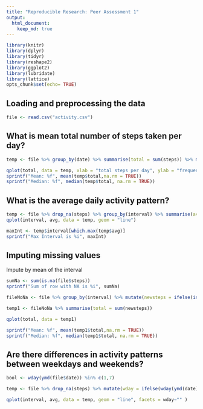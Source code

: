 ```yaml
---
title: "Reproducible Research: Peer Assessment 1"
output: 
  html_document:
    keep_md: true
---
```

```r
library(knitr)
library(dplyr)
library(tidyr)
library(reshape2)
library(ggplot2)
library(lubridate)
library(lattice)
opts_chunk$set(echo= TRUE)
```

## Loading and preprocessing the data
```r

file <- read.csv("activity.csv")
```

## What is mean total number of steps taken per day?
```r
temp <- file %>% group_by(date) %>% summarise(total = sum(steps)) %>% mutate(date = as.Date(date))

qplot(total, data = temp, xlab = "total steps per day", ylab = "frequency",)
sprintf("Mean: %f", mean(temp$total,na.rm = TRUE))
sprintf("Median: %f", median(temp$total, na.rm = TRUE))

```


## What is the average daily activity pattern?
```r

temp <- file %>% drop_na(steps) %>% group_by(interval) %>% summarise(avg = mean(steps))
qplot(interval, avg, data = temp, geom = "line")

maxInt <- temp$interval[which.max(temp$avg)]
sprintf("Max Interval is %i", maxInt)

```

## Imputing missing values
Impute by mean of the interval
```r

sumNa <- sum(is.na(file$steps))
sprintf("Sum of row with NA is %i", sumNa)

fileNoNa <- file %>% group_by(interval) %>% mutate(newsteps = ifelse(is.na(steps),mean(steps,na.rm = TRUE),steps))

temp1 <- fileNoNa %>% summarise(total = sum(newsteps))

qplot(total, data = temp1)

sprintf("Mean: %f", mean(temp1$total,na.rm = TRUE))
sprintf("Median: %f", median(temp1$total, na.rm = TRUE))

```

## Are there differences in activity patterns between weekdays and weekends?
```r

bool <- wday(ymd(file$date)) %in% c(1,7)

temp <- file %>% drop_na(steps) %>% mutate(wday = ifelse(wday(ymd(date)) %in% c(1,7), "weekend", "weekday")) %>% group_by(wday,interval) %>% summarise(avg = mean(steps))

qplot(interval, avg, data = temp, geom = "line", facets = wday~"" )
```
